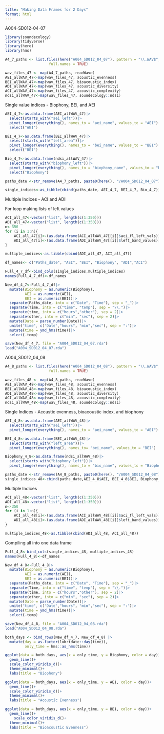 ```yaml
---
title: "Making Data Frames for 2 Days"
format: html
---
```


A004-SD012-04-07
```r
library(soundecology)
library(tidyverse)
library(here)
library(hms)
```

```r
A4_7_paths <- list.files(here("A004_SD012_04_07"), pattern = "\\.WAV$",
                    full.names = TRUE)

wav_files_47 <- map(A4_7_paths, readWave)
AEI_allWAV_47<-map(wav_files_47, acoustic_evenness)
BEI_allWAV_47<-map(wav_files_47, bioacoustic_index)
ADI_allWAV_47<-map(wav_files_47, acoustic_diversity)
ACI_allWAV_47<-map(wav_files_47, acoustic_complexity)
ndsi_allWAV_47<-map(wav_files_47, soundecology::ndsi)
```

Single value indices - Biophony, BEI, and AEI

```r
AEI_4_7<-as.data.frame(AEI_allWAV_47)|>
  select(starts_with("aei_left"))|>
  pivot_longer(everything(), names_to = "aei_name", values_to = "AEI")|>
  select("AEI")

BEI_4_7<-as.data.frame(BEI_allWAV_47)|>
  select(starts_with("left_area"))|>
  pivot_longer(everything(), names_to = "bei_name", values_to = "BEI")|>
  select("BEI")

Bio_4_7<-as.data.frame(ndsi_allWAV_47)|>
  select(starts_with("biophony_left"))|>
  pivot_longer(everything(), names_to = "biophony_name", values_to = "Biophony")|>
  select("Biophony")

paths_date <-str_remove(A4_7_paths, paste0(here(), "/A004_SD012_04_07"))

single_indices<-as_tibble(cbind(paths_date, AEI_4_7, BEI_4_7, Bio_4_7))

```

Multiple Indices - ACI and ADI 

For loop making lists of left values
```r
ACI_all_47<-vector("list", length(c(1:350)))
ADI_all_47<-vector("list", length(c(1:350)))
n<-350
for (i in 1:n){
    ACI_all_47[i]<-(as.data.frame(ACI_allWAV_47[[i]]$aci_fl_left_vals))
    ADI_all_47[i]<-(as.data.frame(ADI_allWAV_47[[i]]$left_band_values))
} 

```

```r
multiple_indices<-as.tibble(cbind(ADI_all_47, ACI_all_47))

df_names<- c("Paths_date", "AEI", "BEI", "Biophony", "ADI","ACI")

Full_4_7_df<-bind_cols(single_indices,multiple_indices)
names(Full_4_7_df)<-df_names

New_df_4_7<-Full_4_7_df|>
  mutate(Biophony = as.numeric(Biophony),
         AEI = as.numeric(AEI),
         BEI = as.numeric(BEI))|>
  separate(Paths_date, into = c("Date", "Time"), sep = "_")|>
  separate(Time, into = c("time", "temp"), sep = "\\.")|>
  separate(time, into = c("hours","other"), sep = 2)|>
  separate(other, into = c("min", "sec"), sep = 2)|>
  mutate(Date = parse_number(Date))|>
  unite("time", c("Date","hours", "min","sec"), sep = ":")|>
  mutate(time = ymd_hms(time))|>
  select(-temp)

save(New_df_4_7, file = "A004_SD012_04_07.rda")
load("A004_SD012_04_07.rda")
```

A004_SD012_04_08

```r
A4_8_paths <- list.files(here("A004_SD012_04_08"), pattern = "\\.WAV$",
                    full.names = TRUE)

wav_files_48 <- map(A4_8_paths, readWave)
AEI_allWAV_48<-map(wav_files_48, acoustic_evenness)
BEI_allWAV_48<-map(wav_files_48, bioacoustic_index)
ADI_allWAV_48<-map(wav_files_48, acoustic_diversity)
ACI_allWAV_48<-map(wav_files_48, acoustic_complexity)
ndsi_allWAV_48<-map(wav_files_48, soundecology::ndsi)
```

Single Indices - Acoustic evenness, bioacoustic index, and biophony
```r
AEI_4_8<-as.data.frame(AEI_allWAV_48)|> 
  select(starts_with("aei_left"))|>
  pivot_longer(everything(), names_to = "aei_name", values_to = "AEI")

BEI_4_8<-as.data.frame(BEI_allWAV_48)|>
  select(starts_with("left_area"))|>
  pivot_longer(everything(), names_to= "bei_name", values_to = "BEI")

Biophony_4_8<-as.data.frame(ndsi_allWAV_48)|>
  select(starts_with("biophony_left"))|>
  pivot_longer(everything(), names_to = "bio_name", values_to = "Biophony")

paths_date <-str_remove(A4_8_paths, paste0(here(), "/A004_SD012_04_08"))
single_indices_48<-cbind(paths_date,AEI_4_8$AEI, BEI_4_8$BEI, Biophony_4_8$Biophony )

```

Multiple Indices
```r
ACI_all_48<-vector("list", length(c(1:350)))
ADI_all_48<-vector("list", length(c(1:350)))
n<-350
for (i in 1:n){
    ACI_all_48[i]<-(as.data.frame(ACI_allWAV_48[[i]]$aci_fl_left_vals))
    ADI_all_48[i]<-(as.data.frame(ADI_allWAV_48[[i]]$left_band_values))
} 

multiple_indices_48<-as.tibble(cbind(ADI_all_48, ACI_all_48))
```

Compiling all into one data frame 

```r
Full_4_8<-bind_cols(single_indices_48, multiple_indices_48)
names(Full_4_8)<-df_names

New_df_4_8<-Full_4_8|>
  mutate(Biophony = as.numeric(Biophony),
         AEI = as.numeric(AEI),
         BEI = as.numeric(BEI))|>
  separate(Paths_date, into = c("Date", "Time"), sep = "_")|>
  separate(Time, into = c("time", "temp"), sep = "\\.")|>
  separate(time, into = c("hours","other"), sep = 2)|>
  separate(other, into = c("min", "sec"), sep = 2)|>
  mutate(Date = parse_number(Date))|>
  unite("time", c("Date","hours", "min","sec"), sep = ":")|>
  mutate(time = ymd_hms(time))|>
  select(-temp)

save(New_df_4_8, file = "A004_SD012_04_08.rda")
load("A004_SD012_04_08.rda")
```

```r
both_days <- bind_rows(New_df_4_7, New_df_4_8) |>
  mutate(day = as.factor(lubridate::day(time)),
         only_time = hms::as_hms(time))

ggplot(data = both_days, aes(x = only_time, y = Biophony, color = day))+
  geom_line()+
  scale_color_viridis_d()+
  theme_minimal()+
  labs(title = "Biophony")

ggplot(data = both_days, aes(x = only_time, y = AEI, color = day))+
  geom_line()+
  scale_color_viridis_d()+
  theme_minimal()+
  labs(title = "Acoustic Evenness")

ggplot(data = both_days, aes(x = only_time, y = BEI, color = day))+
  geom_line()+
    scale_color_viridis_d()+
  theme_minimal()+
  labs(title = "Bioacoustic Evenness")

```


